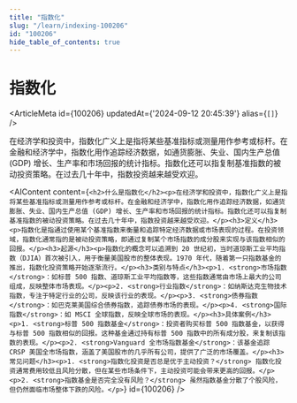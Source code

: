 ```yaml
---
title: "指数化"
slug: "/learn/indexing-100206"
id: "100206"
hide_table_of_contents: true
---
```



# 指数化

<ArticleMeta id={100206} updatedAt={'2024-09-12 20:45:39'} alias={`[]`} />
<div className='border-solid border-b border-t-0 my-4 border-[var(--ifm-color-gray-300)]' />

在经济学和投资中，指数化广义上是指将某些基准指标或测量用作参考或标杆。在金融和经济学中，指数化用作追踪经济数据，如通货膨胀、失业、国内生产总值 (GDP) 增长、生产率和市场回报的统计指标。指数化还可以指复制基准指数的被动投资策略。在过去几十年中，指数投资越来越受欢迎。

<AIContent content={`<h2>什么是指数化</h2><p>在经济学和投资中，指数化广义上是指将某些基准指标或测量用作参考或标杆。在金融和经济学中，指数化用作追踪经济数据，如通货膨胀、失业、国内生产总值 (GDP) 增长、生产率和市场回报的统计指标。指数化还可以指复制基准指数的被动投资策略。在过去几十年中，指数投资越来越受欢迎。</p><h3>定义</h3><p>指数化是指通过使用某个基准指数来衡量和追踪特定经济数据或市场表现的过程。在投资领域，指数化通常指的是被动投资策略，即通过复制某个市场指数的成分股来实现与该指数相似的回报。</p><h3>起源</h3><p>指数化的概念可以追溯到 20 世纪初，当时道琼斯工业平均指数（DJIA）首次被引入，用于衡量美国股市的整体表现。1970 年代，随着第一只指数基金的推出，指数化投资策略开始逐渐流行。</p><h3>类别与特点</h3><p>1. <strong>市场指数</strong>：如标普 500 指数、道琼斯工业平均指数等，这些指数通常由市场上最大的公司组成，反映整体市场表现。</p><p>2. <strong>行业指数</strong>：如纳斯达克生物技术指数，专注于特定行业的公司，反映该行业的表现。</p><p>3. <strong>债券指数</strong>：如巴克莱美国综合债券指数，追踪债券市场的表现。</p><p>4. <strong>国际指数</strong>：如 MSCI 全球指数，反映全球市场的表现。</p><h3>具体案例</h3><p>1. <strong>标普 500 指数基金</strong>：投资者购买标普 500 指数基金，以获得与标普 500 指数相似的回报。这种基金通过持有标普 500 指数中的所有成分股，来复制该指数的表现。</p><p>2. <strong>Vanguard 全市场指数基金</strong>：该基金追踪 CRSP 美国全市场指数，涵盖了美国股市的几乎所有公司，提供了广泛的市场覆盖。</p><h3>常见问题</h3><p>1. <strong>指数化投资是否总是优于主动投资？</strong> 指数化投资通常费用较低且风险分散，但在某些市场条件下，主动投资可能会带来更高的回报。</p><p>2. <strong>指数基金是否完全没有风险？</strong> 虽然指数基金分散了个股风险，但仍然面临市场整体下跌的风险。</p>`} id={100206} />
